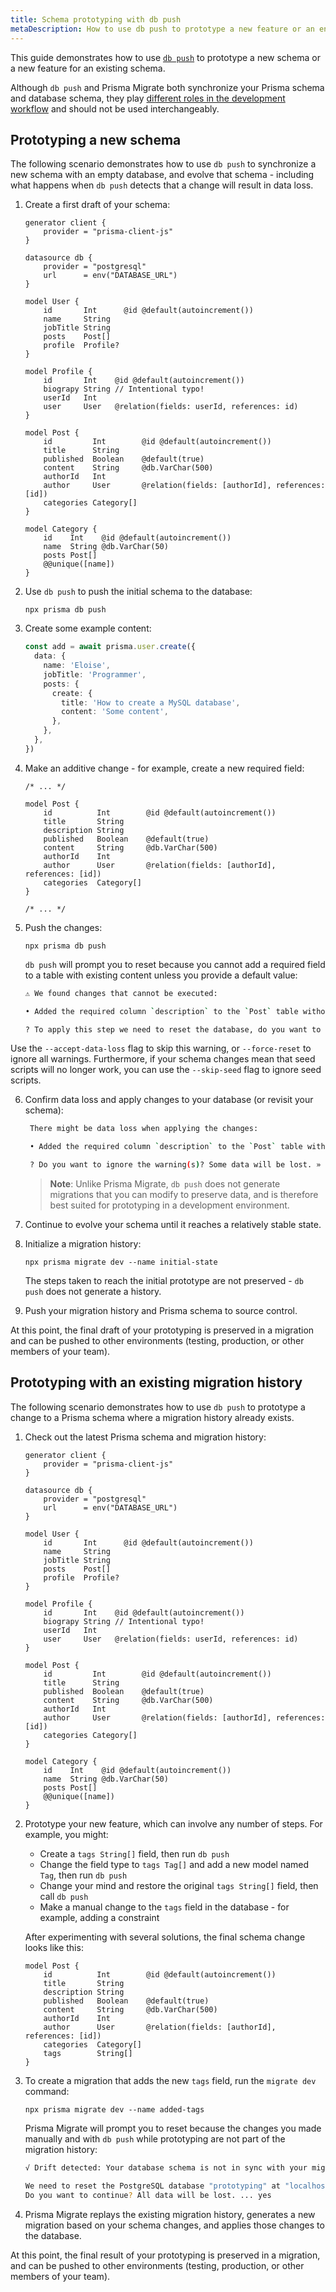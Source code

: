 ```yaml
---
title: Schema prototyping with db push
metaDescription: How to use db push to prototype a new feature or an entirely new schema.
---
```


<TopBlock>

This guide demonstrates how to use [`db push`](../../../reference/api-reference/command-reference#db-push) to prototype a new schema or a new feature for an existing schema.

Although `db push` and Prisma Migrate both synchronize your Prisma schema and database schema, they play [different roles in the development workflow](../../../concepts/components/prisma-migrate/db-push#choosing-db-push-or-prisma-migrate) and should not be used interchangeably.

</TopBlock>

## Prototyping a new schema

The following scenario demonstrates how to use `db push` to synchronize a new schema with an empty database, and evolve that schema - including what happens when `db push` detects that a change will result in data loss.

1.  Create a first draft of your schema:

    ```prisma
    generator client {
        provider = "prisma-client-js"
    }

    datasource db {
        provider = "postgresql"
        url      = env("DATABASE_URL")
    }

    model User {
        id       Int      @id @default(autoincrement())
        name     String
        jobTitle String
        posts    Post[]
        profile  Profile?
    }

    model Profile {
        id       Int    @id @default(autoincrement())
        biograpy String // Intentional typo!
        userId   Int
        user     User   @relation(fields: userId, references: id)
    }

    model Post {
        id         Int        @id @default(autoincrement())
        title      String
        published  Boolean    @default(true)
        content    String     @db.VarChar(500)
        authorId   Int
        author     User       @relation(fields: [authorId], references: [id])
        categories Category[]
    }

    model Category {
        id    Int    @id @default(autoincrement())
        name  String @db.VarChar(50)
        posts Post[]
        @@unique([name])
    }
    ```

2.  Use `db push` to push the initial schema to the database:

    ```terminal
    npx prisma db push
    ```

3.  Create some example content:

    ```ts
    const add = await prisma.user.create({
      data: {
        name: 'Eloise',
        jobTitle: 'Programmer',
        posts: {
          create: {
            title: 'How to create a MySQL database',
            content: 'Some content',
          },
        },
      },
    })
    ```

4.  Make an additive change - for example, create a new required field:

    ```prisma highlight=add;11
    /* ... */

    model Post {
        id          Int        @id @default(autoincrement())
        title       String
        description String
        published   Boolean    @default(true)
        content     String     @db.VarChar(500)
        authorId    Int
        author      User       @relation(fields: [authorId], references: [id])
        categories  Category[]
    }

    /* ... */
    ```

5.  Push the changes:

    ```terminal
    npx prisma db push
    ```

    `db push` will prompt you to reset because you cannot add a required field to a table with existing content unless you provide a default value:

    ```bash
    ⚠️ We found changes that cannot be executed:

    • Added the required column `description` to the `Post` table without a default value. There are 2 rows in this table, it is not possible to execute this.

    ? To apply this step we need to reset the database, do you want to continue? All data will be lost. » (y/N)
    ```

<Tip>

Use the `--accept-data-loss` flag to skip this warning, or `--force-reset` to ignore all warnings. Furthermore, if your schema changes mean that seed scripts will no longer work, you can use the `--skip-seed` flag to ignore seed scripts.

</Tip>

6.  Confirm data loss and apply changes to your database (or revisit your schema):

    ```bash
     There might be data loss when applying the changes:

     • Added the required column `description` to the `Post` table without a default value.

     ? Do you want to ignore the warning(s)? Some data will be lost. » (y/N)
    ```

    > **Note**: Unlike Prisma Migrate, `db push` does not generate migrations that you can modify to preserve data, and is therefore best suited for prototyping in a development environment.

7.  Continue to evolve your schema until it reaches a relatively stable state.

8.  Initialize a migration history:

    ```terminal
    npx prisma migrate dev --name initial-state
    ```

    The steps taken to reach the initial prototype are not preserved - `db push` does not generate a history.

9.  Push your migration history and Prisma schema to source control.

At this point, the final draft of your prototyping is preserved in a migration and can be pushed to other environments (testing, production, or other members of your team).

## Prototyping with an existing migration history

The following scenario demonstrates how to use `db push` to prototype a change to a Prisma schema where a migration history already exists.

1. Check out the latest Prisma schema and migration history:

   ```prisma
   generator client {
       provider = "prisma-client-js"
   }

   datasource db {
       provider = "postgresql"
       url      = env("DATABASE_URL")
   }

   model User {
       id       Int      @id @default(autoincrement())
       name     String
       jobTitle String
       posts    Post[]
       profile  Profile?
   }

   model Profile {
       id       Int    @id @default(autoincrement())
       biograpy String // Intentional typo!
       userId   Int
       user     User   @relation(fields: userId, references: id)
   }

   model Post {
       id         Int        @id @default(autoincrement())
       title      String
       published  Boolean    @default(true)
       content    String     @db.VarChar(500)
       authorId   Int
       author     User       @relation(fields: [authorId], references: [id])
       categories Category[]
   }

   model Category {
       id    Int    @id @default(autoincrement())
       name  String @db.VarChar(50)
       posts Post[]
       @@unique([name])
   }
   ```

2. Prototype your new feature, which can involve any number of steps. For example, you might:

   - Create a `tags String[]` field, then run `db push`
   - Change the field type to `tags Tag[]` and add a new model named `Tag`, then run `db push`
   - Change your mind and restore the original `tags String[]` field, then call `db push`
   - Make a manual change to the `tags` field in the database - for example, adding a constraint

   After experimenting with several solutions, the final schema change looks like this:

   ```prisma
   model Post {
       id          Int        @id @default(autoincrement())
       title       String
       description String
       published   Boolean    @default(true)
       content     String     @db.VarChar(500)
       authorId    Int
       author      User       @relation(fields: [authorId], references: [id])
       categories  Category[]
       tags        String[]
   }
   ```

3. To create a migration that adds the new `tags` field, run the `migrate dev` command:

   ```terminal
   npx prisma migrate dev --name added-tags
   ```

   Prisma Migrate will prompt you to reset because the changes you made manually and with `db push` while prototyping are not part of the migration history:

   ```bash
   √ Drift detected: Your database schema is not in sync with your migration history.

   We need to reset the PostgreSQL database "prototyping" at "localhost:5432".
   Do you want to continue? All data will be lost. ... yes
   ```

4. Prisma Migrate replays the existing migration history, generates a new migration based on your schema changes, and applies those changes to the database.

At this point, the final result of your prototyping is preserved in a migration, and can be pushed to other environments (testing, production, or other members of your team).
